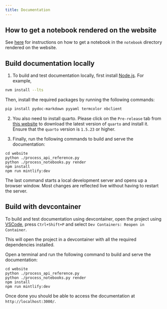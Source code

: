 ```yaml
---
title: Documentation
---
```


## How to get a notebook rendered on the website

See [here](https://github.com/ag2ai/ag2/blob/main/notebook/contributing.md#how-to-get-a-notebook-displayed-on-the-website) for instructions on how to get a notebook in the `notebook` directory rendered on the website.

## Build documentation locally

1. To build and test documentation locally, first install [Node.js](https://nodejs.org/en/download/). For example,

```bash
nvm install --lts
```

Then, install the required packages by running the following commands:

```bash
pip install pydoc-markdown pyyaml termcolor nbclient
```

2. You also need to install quarto. Please click on the `Pre-release` tab from [this website](https://quarto.org/docs/download/) to download the latest version of `quarto` and install it. Ensure that the `quarto` version is `1.5.23` or higher.

3. Finally, run the following commands to build and serve the documentation:

```console
cd website
python ./process_api_reference.py
python ./process_notebooks.py render
npm install
npm run mintlify:dev
```

The last command starts a local development server and opens up a browser window.
Most changes are reflected live without having to restart the server.

## Build with devcontainer

To build and test documentation using devcontainer, open the project using [VSCode](https://code.visualstudio.com/), press `Ctrl+Shift+P` and select `Dev Containers: Reopen in Container`.

This will open the project in a devcontainer with all the required dependencies installed.

Open a terminal and run the following command to build and serve the documentation:

```console
cd website
python ./process_api_reference.py
python ./process_notebooks.py render
npm install
npm run mintlify:dev
```

Once done you should be able to access the documentation at `http://localhost:3000/`.

